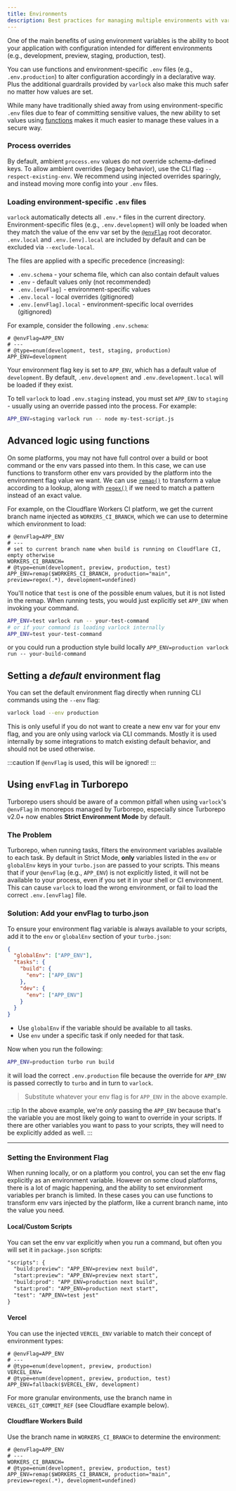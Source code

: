 ```yaml
---
title: Environments
description: Best practices for managing multiple environments with varlock
---
```


One of the main benefits of using environment variables is the ability to boot your application with configuration intended for different environments (e.g., development, preview, staging, production, test).

You can use functions and environment-specific `.env` files (e.g., `.env.production`) to alter configuration accordingly in a declarative way. Plus the additional guardrails provided by `varlock` also make this much safer no matter how values are set.

While many have traditionally shied away from using environment-specific `.env` files due to fear of committing sensitive values, the new ability to set values using [functions](/reference/functions) makes it much easier to manage these values in a secure way.


### Process overrides
By default, ambient `process.env` values do not override schema-defined keys. To allow ambient overrides (legacy behavior), use the CLI flag `--respect-existing-env`. We recommend using injected overrides sparingly, and instead moving more config into your `.env` files.


### Loading environment-specific `.env` files

`varlock` automatically detects all `.env.*` files in the current directory. Environment-specific files (e.g., `.env.development`) will only be loaded when they match the value of the env var set by the [`@envFlag`](/reference/root-decorators/#envflag) root decorator. `.env.local` and `.env.[env].local` are included by default and can be excluded via `--exclude-local`.

The files are applied with a specific precedence (increasing):
- `.env.schema` - your schema file, which can also contain default values
- `.env` - default values only (not recommended)
- `.env.[envFlag]` - environment-specific values
- `.env.local` - local overrides (gitignored)
- `.env.[envFlag].local` - environment-specific local overrides (gitignored)

For example, consider the following `.env.schema`:
```env-spec title=".env.schema"
# @envFlag=APP_ENV
# ---
# @type=enum(development, test, staging, production)
APP_ENV=development
```

Your environment flag key is set to `APP_ENV`, which has a default value of `development`. By default, `.env.development` and `.env.development.local` will be loaded if they exist.

To tell `varlock` to load `.env.staging` instead, you must set `APP_ENV` to `staging` - usually using an override passed into the process. For example:

```bash
APP_ENV=staging varlock run -- node my-test-script.js
```

## Advanced logic using functions

On some platforms, you may not have full control over a build or boot command or the env vars passed into them.
In this case, we can use functions to transform other env vars provided by the platform into the environment flag value we want.
We can use [`remap()`](/reference/functions#remap) to transform a value according to a lookup, along with [`regex()`](/reference/functions#regex) if we need to match a pattern instead of an exact value.

For example, on the Cloudflare Workers CI platform, we get the current branch name injected as `WORKERS_CI_BRANCH`, which we can use to determine which environment to load:

```env-spec title=".env.schema"
# @envFlag=APP_ENV
# ---
# set to current branch name when build is running on Cloudflare CI, empty otherwise
WORKERS_CI_BRANCH=
# @type=enum(development, preview, production, test)
APP_ENV=remap($WORKERS_CI_BRANCH, production="main", preview=regex(.*), development=undefined)
```

You'll notice that `test` is one of the possible enum values, but it is not listed in the remap.
When running tests, you would just explicitly set `APP_ENV` when invoking your command.

```bash
APP_ENV=test varlock run -- your-test-command
# or if your command is loading varlock internally
APP_ENV=test your-test-command
```

or you could run a production style build locally `APP_ENV=production varlock run -- your-build-command`

## Setting a _default_ environment flag

You can set the default environment flag directly when running CLI commands using the `--env` flag:

```bash
varlock load --env production
```

This is only useful if you do not want to create a new env var for your env flag, and you are only using varlock via CLI commands. 
Mostly it is used internally by some integrations to match existing default behavior, and should not be used otherwise.

:::caution
If `@envFlag` is used, this will be ignored!
:::

## Using `envFlag` in Turborepo

Turborepo users should be aware of a common pitfall when using `varlock`'s `@envFlag` in monorepos managed by Turborepo, especially since Turborepo v2.0+ now enables **Strict Environment Mode** by default.

### The Problem

Turborepo, when running tasks, filters the environment variables available to each task. By default in Strict Mode, **only** variables listed in the `env` or `globalEnv` keys in your `turbo.json` are passed to your scripts. This means that if your `@envFlag` (e.g., `APP_ENV`) is not explicitly listed, it will not be available to your process, even if you set it in your shell or CI environment. This can cause `varlock` to load the wrong environment, or fail to load the correct `.env.[envFlag]` file.

### Solution: Add your envFlag to turbo.json

To ensure your environment flag variable is always available to your scripts, add it to the `env` or `globalEnv` section of your `turbo.json`:

```json title="turbo.json"
{
  "globalEnv": ["APP_ENV"],
  "tasks": {
    "build": {
      "env": ["APP_ENV"]
    },
    "dev": {
      "env": ["APP_ENV"]
    }
  }
}
```

- Use `globalEnv` if the variable should be available to all tasks.
- Use `env` under a specific task if only needed for that task.

Now when you run the following: 

```bash
APP_ENV=production turbo run build
```

it will load the correct `.env.production` file because the override for `APP_ENV` is passed correctly to `turbo` and in turn to `varlock`.

> Substitute whatever your env flag is for `APP_ENV` in the above example.

:::tip
In the above example, we're _only_ passing the `APP_ENV` because that's the variable you are most likely going to want to override in your scripts. If there are other variables you want to pass to your scripts, they will need to be explicitly added as well.
:::



---

### Setting the Environment Flag

When running locally, or on a platform you control, you can set the env flag explicitly as an environment variable. However on some cloud platforms, there is a lot of magic happening, and the ability to set environment variables per branch is limited. In these cases you can use functions to transform env vars injected by the platform, like a current branch name, into the value you need.

#### Local/Custom Scripts

You can set the env var explicitly when you run a command, but often you will set it in `package.json` scripts:

```diff lang="json" title="package.json" add=/APP_ENV=[a-z]+/
"scripts": {
  "build:preview": "APP_ENV=preview next build",
  "start:preview": "APP_ENV=preview next start",
  "build:prod": "APP_ENV=production next build",
  "start:prod": "APP_ENV=production next start",
  "test": "APP_ENV=test jest"
}
```

#### Vercel

You can use the injected `VERCEL_ENV` variable to match their concept of environment types:

```env-spec title=".env.schema"
# @envFlag=APP_ENV
# ---
# @type=enum(development, preview, production)
VERCEL_ENV=
# @type=enum(development, preview, production, test)
APP_ENV=fallback($VERCEL_ENV, development)
```

For more granular environments, use the branch name in `VERCEL_GIT_COMMIT_REF` (see Cloudflare example below).

#### Cloudflare Workers Build

Use the branch name in `WORKERS_CI_BRANCH` to determine the environment:

```env-spec title=".env.schema"
# @envFlag=APP_ENV
# ---
WORKERS_CI_BRANCH=
# @type=enum(development, preview, production, test)
APP_ENV=remap($WORKERS_CI_BRANCH, production="main", preview=regex(.*), development=undefined)
```

